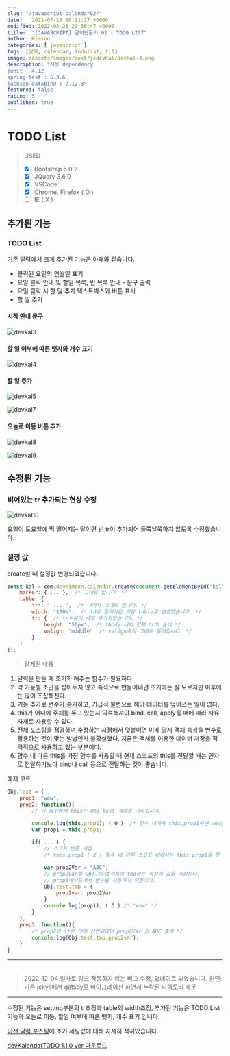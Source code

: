 ```yaml
---
slug: "/javascript-calendar02/"
date:   2021-07-18 16:21:27 +0000
modified: 2022-03-23 20:30:47 +0000
title:  "[JAVASCRIPT] 달력만들기 02 - TODO LIST"
author: Kimson
categories: [ javascript ]
tags: [달력, calendar, todolist, til]
image: /assets/images/post/jsdevKal/devkal-3.png
description: "사용 dependency
junit : 4.12
spring-test : 5.3.6
jackson-databind : 2.12.3"
featured: false
rating: 5
published: true
---
```


# TODO List

> USED
> 
> - [x] Bootstrap 5.0.2
> - [x] JQuery 3.6.0
> - [x] VSCode
> - [x] Chrome, Firefox ( O )
> - [ ] IE ( X )

## 추가된 기능

### TODO List

기존 달력에서 크게 추가된 기능은 아래와 같습니다.

- 클릭된 요일의 연월일 표기
- 요일 클릭 안내 및 할일 목록, 빈 목록 안내 - 문구 출력
- 요일 클릭 시 할 일 추가 텍스트박스와 버튼 표시
- 할 일 추가

#### 시작 안내 문구

![devkal3](/assets/images/post/jsdevKal/devkal-3.png)

#### 할 일 여부에 따른 뱃지와 개수 표기

![devkal4](/assets/images/post/jsdevKal/devkal-4.png)

#### 할 일 추가

![devkal5](/assets/images/post/jsdevKal/devkal-5.png)

![devkal7](/assets/images/post/jsdevKal/devkal-7.png)


#### 오늘로 이동 버튼 추가

![devkal8](/assets/images/post/jsdevKal/devkal-8.png)

![devkal9](/assets/images/post/jsdevKal/devkal-9.png)

## 수정된 기능

### 비어있는 tr 추가되는 현상 수정

![devkal10](/assets/images/post/jsdevKal/devkal-10.png)

요일이 토요일에 딱 떨어지는 달이면 빈 tr이 추가되어 들쭉날쭉하지 않도록 수정했습니다.

### 설정 값

create할 때 설정값 변경되었습니다.

```javascript
const kal = com.devkimson.calendar.create(document.getElementById("kal"||"kal", {
    marker: { ... },  /* 그대로 입니다. */
    table: {
        ***: " ... ",  /* 나머지 그대로 입니다. */
        width: "100%",  /* td로 들어가던 것을 table로 변경했습니다. */
        tr: {  /* tr부분이 새로 추가되었습니다. */
            height: "50px",  /* tbody 내의 전체 tr의 높이 */
            valign: "middle"  /* valign속성 그대로 들어갑니다. */
        }
    }
});
```

>알게된 내용

1. 달력을 만들 때 초기화 해주는 함수가 필요하다.
2. 각 기능별 초안을 잡아두지 않고 즉석으로 만들어내면 초기에는 잘 모르지만 이후에는 많이 조잡해진다.
3. 기능 추가로 변수가 증가하고, 가급적 불변으로 해야 데이터를 덮어쓰는 일이 없다.
4. this가 어디에 주체를 두고 있는지 익숙해져야 bind, call, apply를 때에 따라 자유자제로 사용할 수 있다.
5. 전체 포스팅을 점검하며 수정하는 시점에서 덧붙이면 이때 당시 객체 속성을 변수로 활용하는 것이 맞는 방법인지 불확실했다. 지금은 객체를 이용한 데이터 저장을 적극적으로 사용하고 있는 부분이다.
6. 함수 내 다른 this를 가진 함수를 사용할 때 현재 스코프의 this를 전달할 때는 인자로 전달하기보다 bind나 call 등으로 전달하는 것이 좋습니다.

예제 코드
```javascript
Obj.test = {
    prop1: "wow",
    prop2: function(){
        // 이 함수에서 this는 Obj.test 객체를 가리킵니다.

        console.log(this.prop1); ( O )  /* 함수 내에서 this.prop1하면 wow를 가져옴 */
        var prop1 = this.prop1;
        
        if( ... ) {
            // 스코프 변환 시점
            /* this.prop1 ( X ) 함수 내 다른 스코프 내에서는 this.prop1을 못 가져옴 */

            var prop2Var = "ABC";
            // prop2Var를 Obj.test객체에 tmp라는 속성에 값을 저장한다.
            // prop3메서드에서 변수를 사용하기 위함이다.
            Obj.test.tmp = {
                prop2var: prop2Var
            }
            console.log(prop1); ( O ) /* "wow" */
        }
    },
    prop3: function(){
        /* prop2의 if문 안에 선언되었던 prop2Var 값 ABC 출력 */
        console.log(Obj.test.tmp.prop2var);
    }
}
```

-----

<div>
    <table id="kal" class="table text-center table-hover"></table>
</div>
<script src="/lib/devkalendar.js"></script>

> 2022-12-04 일자로 링크 작동하지 않는 버그 수정, 업데이트 되었습니다. 원인: 기존 jekyll에서 gatsby로 마이그레이션 하면서 누락된 디렉토리 때문

-----

수정된 기능은 setting부분의 tr조정과 table의 width조정, 추가된 기능은 TODO List 기능과 오늘로 이동, 할일 여부에 따른 뱃지, 개수 표기 입니다.

[이전 달력 포스팅](/javascript-calendar/)에 초기 세팅값에 대해 자세히 적혀있습니다.

[devKalendarTODO 1.1.0 ver 다운로드](https://github.com/kkn1125/blog-comments/files/10148672/kalendarJS.zip)
